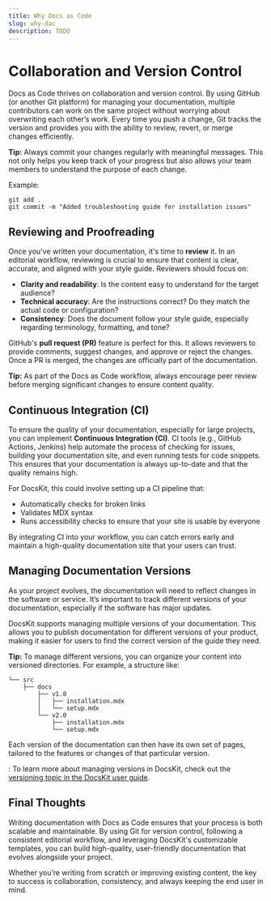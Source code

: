 ```yaml
---
title: Why Docs as Code
slug: why-dac
description: TODO 
---
```


# Collaboration and Version Control

Docs as Code thrives on collaboration and version control. By using GitHub (or another Git platform) for managing your documentation, multiple contributors can work on the same project without worrying about overwriting each other’s work. Every time you push a change, Git tracks the version and provides you with the ability to review, revert, or merge changes efficiently.

**Tip:** Always commit your changes regularly with meaningful messages. This not only helps you keep track of your progress but also allows your team members to understand the purpose of each change.

Example:
```
git add .
git commit -m "Added troubleshooting guide for installation issues"
```

## Reviewing and Proofreading

Once you've written your documentation, it's time to **review** it. In an editorial workflow, reviewing is crucial to ensure that content is clear, accurate, and aligned with your style guide. Reviewers should focus on:

- **Clarity and readability**: Is the content easy to understand for the target audience?
- **Technical accuracy**: Are the instructions correct? Do they match the actual code or configuration?
- **Consistency**: Does the document follow your style guide, especially regarding terminology, formatting, and tone?

GitHub's **pull request (PR)** feature is perfect for this. It allows reviewers to provide comments, suggest changes, and approve or reject the changes. Once a PR is merged, the changes are officially part of the documentation.

**Tip:** As part of the Docs as Code workflow, always encourage peer review before merging significant changes to ensure content quality.

## Continuous Integration (CI)

To ensure the quality of your documentation, especially for large projects, you can implement **Continuous Integration (CI)**. CI tools (e.g., GitHub Actions, Jenkins) help automate the process of checking for issues, building your documentation site, and even running tests for code snippets. This ensures that your documentation is always up-to-date and that the quality remains high.

For DocsKit, this could involve setting up a CI pipeline that:

- Automatically checks for broken links
- Validates MDX syntax
- Runs accessibility checks to ensure that your site is usable by everyone

By integrating CI into your workflow, you can catch errors early and maintain a high-quality documentation site that your users can trust.

## Managing Documentation Versions

As your project evolves, the documentation will need to reflect changes in the software or service. It’s important to track different versions of your documentation, especially if the software has major updates.

DocsKit supports managing multiple versions of your documentation. This allows you to publish documentation for different versions of your product, making it easier for users to find the correct version of the guide they need.

**Tip:** To manage different versions, you can organize your content into versioned directories. For example, a structure like:

```
└── src
    ├── docs
        ├── v1.0
        │   ├── installation.mdx
        │   └── setup.mdx
        └── v2.0
            ├── installation.mdx
            └── setup.mdx
```

Each version of the documentation can then have its own set of pages, tailored to the features or changes of that particular version.

<Message>: To learn more about managing versions in DocsKit, check out the [versioning topic in the DocsKit user guide](https://docskit.platformos.com/documentation/versioning/).</Message>

## Final Thoughts

Writing documentation with Docs as Code ensures that your process is both scalable and maintainable. By using Git for version control, following a consistent editorial workflow, and leveraging DocsKit's customizable templates, you can build high-quality, user-friendly documentation that evolves alongside your project.

Whether you’re writing from scratch or improving existing content, the key to success is collaboration, consistency, and always keeping the end user in mind.